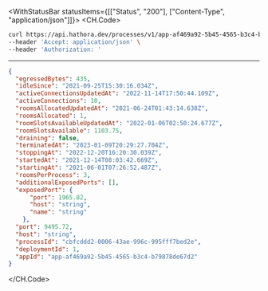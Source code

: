 

<WithStatusBar statusItems={[["Status", "200"], ["Content-Type", "application/json"]]}>
  <CH.Code>
  ```bash Example Request
  curl https://api.hathora.dev/processes/v1/app-af469a92-5b45-4565-b3c4-b79878de67d2/info/cbfcddd2-0006-43ae-996c-995fff7bed2e \
--header 'Accept: application/json' \
--header 'Authorization: '
  ```
  ---

  ```json Example Response
  {
    "egressedBytes": 435,
    "idleSince": "2021-09-25T15:30:16.034Z",
    "activeConnectionsUpdatedAt": "2022-11-14T17:50:44.109Z",
    "activeConnections": 10,
    "roomsAllocatedUpdatedAt": "2021-06-24T01:43:14.638Z",
    "roomsAllocated": 1,
    "roomSlotsAvailableUpdatedAt": "2022-01-06T02:50:24.677Z",
    "roomSlotsAvailable": 1103.75,
    "draining": false,
    "terminatedAt": "2023-01-09T20:29:27.704Z",
    "stoppingAt": "2022-12-20T16:20:30.039Z",
    "startedAt": "2021-12-14T08:03:42.669Z",
    "startingAt": "2021-06-01T07:26:52.487Z",
    "roomsPerProcess": 3,
    "additionalExposedPorts": [],
    "exposedPort": {
        "port": 1965.82,
        "host": "string",
        "name": "string"
      },
    "port": 9495.72,
    "host": "string",
    "processId": "cbfcddd2-0006-43ae-996c-995fff7bed2e",
    "deploymentId": 1,
    "appId": "app-af469a92-5b45-4565-b3c4-b79878de67d2"
  }
  ```
  </CH.Code>
</WithStatusBar>
